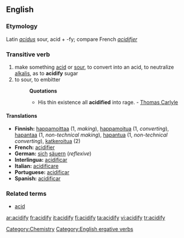 ==English==

===Etymology===
Latin ''[[acidus]]'' sour, acid + -fy; compare French ''[[acidifier]]''

===Transitive verb===
{{rfc-trverb|Transitive verb}}
{{en-verb|acidif|i|ed}}

# make something [[acid]] or [[sour]], to convert into an acid, to neutralize [[alkalis]], as to '''acidify''' sugar
# to sour, to embitter
#:'''Quotations'''
#:*His thin existence all '''acidified''' into rage. - [[Thomas Carlyle]]

====Translations====
*'''Finnish: ''' [[happamoittaa]] (1, ''making''), [[happamoitua]] (1, ''converting''), [[hapantaa]] (1, ''non-technical making''), [[hapantua]] (1, ''non-technical converting''), [[katkeroitua]] (2)
*'''French: ''' [[acidifier]]
*'''German: ''' [[sich]] [[säuern]] (''reflexive'')
*'''Interlingua: ''' [[acidificar]]
*'''Italian: ''' [[acidificare]]
*'''Portuguese: ''' [[acidificar]]
*'''Spanish: ''' [[acidificar]]

===Related terms===
*[[acid]]

[[Category:Chemistry]]
[[Category:English ergative verbs]]

[[ar:acidify]]
[[fr:acidify]]
[[it:acidify]]
[[fi:acidify]]
[[ta:acidify]]
[[vi:acidify]]
[[tr:acidify]]